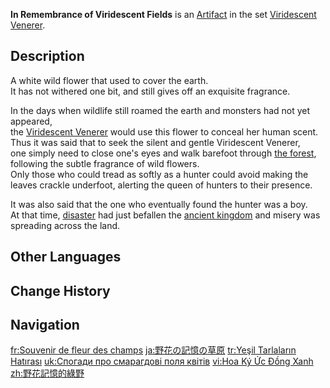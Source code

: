 {{Artifact Infobox
|image = Item In Remembrance of Viridescent Fields.png
|set   = Viridescent Venerer
|piece = Flower of Life
}}
{{Description|A wild flower that was once a ubiquitous sight in its homeland. It was picked by a hunter who wore it on their chest.}}
'''In Remembrance of Viridescent Fields''' is an [[Artifact]] in the set [[Viridescent Venerer]].

==Description==
A white wild flower that used to cover the earth.<br>It has not withered one bit, and still gives off an exquisite fragrance.

In the days when wildlife still roamed the earth and monsters had not yet appeared,<br>the [[Viridescent|Viridescent Venerer]] would use this flower to conceal her human scent.<br>Thus it was said that to seek the silent and gentle Viridescent Venerer,<br>one simply need to close one's eyes and walk barefoot through [[Dharma Forest|the forest]], following the subtle fragrance of wild flowers.<br>Only those who could tread as softly as a hunter could avoid making the leaves crackle underfoot, alerting the queen of hunters to their presence.

It was also said that the one who eventually found the hunter was a boy.<br>At that time, [[cataclysm|disaster]] had just befallen the [[Khaenri'ah|ancient kingdom]] and misery was spreading across the land.

==Other Languages==
{{Other Languages
|en       = In Remembrance of Viridescent Fields
|zhs      = 野花记忆的绿野
|zhs_rm   = Yěhuā Jìyì de Lǜ Yě
|zht      = 野花記憶的綠野
|zht_rm   = Yěhuā Jìyì de Lǜ Yě
|zh_tl    = Wildflower's Memory of Green Fields
|ja       = 野花の記憶の草原
|ja_rm    = Nobana no Kioku no Sougen
|ja_tl    = Wildflower's Memory of Meadows
|ko       = 야생화 기억 속의 푸른 들판
|ko_rm    = Yasaenghwa Gieok Sok-ui Pureun Deulpan
|ko_tl    = Wildflower's Memory of Blue Field
|es       = Recuerdo de Flores Silvestres
|es_tl    = Memory of Wild Flowers
|fr       = Souvenir de fleur des champs
|fr_tl    = Memory of Wildflower
|ru       = Воспоминания об изумрудных лугах
|ru_tl    = Reminiscence of Emerald Meadows
|th       = In Rememberance of Viridescent Field
|vi       = Hoa Ký Ức Đồng Xanh
|vi_tl    = 
|de       = Feldjägerblume
|de_tl    = {{w|Feldjäger}} Flower
|id       = In Rememberance of Viridescent Field
|pt       = Lembrança de Flores Silvestres
|pt_tl    = 
|tr       = Yeşil Tarlaların Hatırası
|tr_tl    = Green Fields' Memory
|it       = In memoria dei campi smeraldo
|it_tl    = In Memory of Emerald Fields
}}

==Change History==
{{Change History|1.0}}

==Navigation==
{{Artifact Set Navbox|Viridescent Venerer}}

[[fr:Souvenir de fleur des champs]]
[[ja:野花の記憶の草原]]
[[tr:Yeşil Tarlaların Hatırası]]
[[uk:Спогади про смарагдові поля квітів]]
[[vi:Hoa Ký Ức Đồng Xanh]]
[[zh:野花記憶的綠野]]